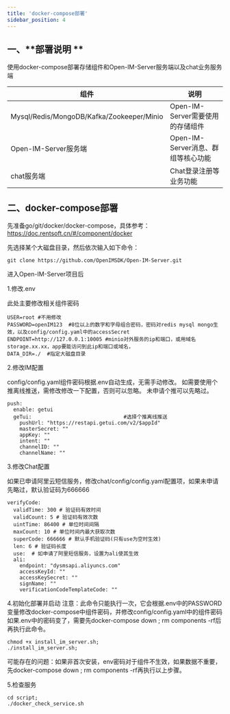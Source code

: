 ```yaml
---
title: 'docker-compose部署'
sidebar_position: 4
---
```

## 一、**部署说明 **
使用docker-compose部署存储组件和Open-IM-Server服务端以及chat业务服务端

| 组件                                                  | 说明                                                 |  
| ------------------------------------------------------| -----------------------------------------------------| 
| Mysql/Redis/MongoDB/Kafka/Zookeeper/Minio             | Open-IM-Server需要使用的存储组件                     |
| Open-IM-Server服务端                                  | Open-IM-Server消息、群组等核心功能                   |
| chat服务端                                            | Chat登录注册等业务功能                               |


## 二、**docker-compose部署**

先准备go/git/docker/docker-compose，具体参考：https://doc.rentsoft.cn/#/component/docker

先选择某个大磁盘目录，然后依次输入如下命令：

```
git clone https://github.com/OpenIMSDK/Open-IM-Server.git
```

进入Open-IM-Server项目后

1.修改.env

此处主要修改相关组件密码
```
USER=root #不用修改
PASSWORD=openIM123  #8位以上的数字和字母组合密码，密码对redis mysql mongo生效，以及config/config.yaml中的accessSecret
ENDPOINT=http://127.0.0.1:10005 #minio对外服务的ip和端口，或用域名storage.xx.xx，app要能访问到此ip和端口或域名，
DATA_DIR=./  #指定大磁盘目录
```

2.修改IM配置

config/config.yaml组件密码根据.env自动生成，无需手动修改。
如需要使用个推离线推送，需修改修改一下配置，否则可以忽略。
未申请个推可以先略过。
```
push:
  enable: getui                       
  geTui:                              #选择个推离线推送
    pushUrl: "https://restapi.getui.com/v2/$appId"
    masterSecret: ""
    appKey: ""
    intent: ""
    channelID: ""
    channelName: ""
```

3.修改Chat配置

如果已申请阿里云短信服务，修改chat/config/config.yaml配置项，如果未申请先略过，默认验证码为666666

```
verifyCode:
  validTime: 300 # 验证码有效时间
  validCount: 5 # 验证码有效次数
  uintTime: 86400 # 单位时间间隔
  maxCount: 10 # 单位时间内最大获取次数
  superCode: 666666 # 默认手机验证码(只有use为空时生效)
  len: 6 # 验证码长度
  use:  # 如申请了阿里短信服务，设置为ali使其生效
  ali:
    endpoint: "dysmsapi.aliyuncs.com"
    accessKeyId: ""
    accessKeySecret: ""
    signName: ""
    verificationCodeTemplateCode: ""

```

4.初始化部署并启动
注意：此命令只能执行一次，它会根据.env中的PASSWORD变量修改docker-compose中组件密码，并修改config/config.yaml中的组件密码
如果.env中的密码变了，需要先docker-compose down ; rm components -rf后再执行此命令。
```
chmod +x install_im_server.sh;
./install_im_server.sh;
```


可能存在的问题：如果非首次安装，env密码对于组件不生效，如果数据不重要，先docker-compose down ; rm components -rf再执行以上步骤。

5.检查服务

```
cd script;
./docker_check_service.sh
```

## 
